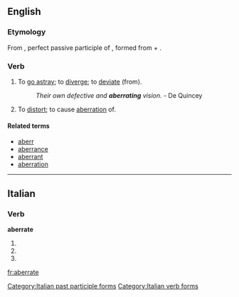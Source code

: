 ==English==

===Etymology===
From {{etyl|la}} {{term|aberratus|aberrātus|lang=la}}, perfect passive participle of {{term|aberro|aberrō|wander, stray or deviate from|lang=la}}, formed from {{term|ab||from, away from|lang=la}} + {{term|erro|errō|stray|lang=la}}.

===Verb===
{{en-verb|aberrat|ing}}

# {{intransitive}} To [[go astray]]; to [[diverge]]; to [[deviate]] (from).
#: ''Their own defective and '''aberrating''' vision.'' - De Quincey
# {{transitive}} To [[distort]]; to cause [[aberration]] of.

====Related terms====
* [[aberr]]
* [[aberrance]]
* [[aberrant]]
* [[aberration]]

----

==Italian==

===Verb===
'''aberrate'''

# {{form of|[[second-person|Second-person]] [[plural]] [[present tense]]|aberrare|lang=Italian}}
# {{form of|Second-person plural [[imperative]]|aberrare|lang=Italian}}
# {{form of|[[feminine|Feminine]] plural|aberrato}}

[[Category:Italian past participle forms]]
[[Category:Italian verb forms]]

[[fr:aberrate]]